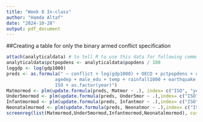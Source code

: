```yaml
---
title: "Week 8 In-class"
author: "Hamda Altaf"
date: "2024-10-28"
output: pdf_document
---
```


##Creating a table for only the binary armed conflict specification

```r
attach(analyticaldata) # to tell R to use this data for following commands
analyticaldata$pctpopdens <- analyticaldata$popdens / 100 
loggdp <- log(gdp1000)   
preds <- as.formula(" ~ conflict + log(gdp1000) + OECD + pctpopdens + urban + 
                  agedep + male_edu + temp + rainfall1000 + earthquake + drought + 
                  ISO + as.factor(year)")
Matmormod <- plm(update.formula(preds, Matmor ~ .), index= c("ISO", "year"), effect="twoways", model="within",data = analyticaldata) # use plm 
Under5mormod <- plm(update.formula(preds, Under5mor ~ .),index= c("ISO", "year"), effect="twoways", model="within",data = analyticaldata)
Infantmormod <- plm(update.formula(preds, Infantmor ~ .),index= c("ISO", "year"), effect="twoways", model="within", data = analyticaldata)
Neonatalmormod <- plm(update.formula(preds, Neonatmor ~ .),index= c("ISO", "year"), effect="twoways", model="within", data = analyticaldata)
screenreg(list(Matmormod,Under5mormod,Infantmormod,Neonatalmormod), custom.model.names = c("Maternal mortality", "Under 5 Mortality", "Infant Mortality", "Neonatal Mortality"))

```



